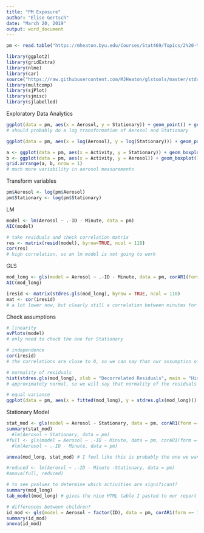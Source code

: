 ```yaml
---
title: "PM Exposure"
author: "Elise Gertsch"
date: "March 20, 2019"
output: word_document
---
```


```r
pm <- read.table("https://mheaton.byu.edu/Courses/Stat469/Topics/2%20-%20TemporalCorrelation/3%20-%20Project/Data/BreathingZonePM.txt", header = TRUE)

library(ggplot2)
library(gridExtra)
library(nlme)
library(car)
source("https://raw.githubusercontent.com/MJHeaton/glstools/master/stdres.gls.R")
library(multcomp)
library(sjPlot)
library(sjmisc)
library(sjlabelled)
```

Exploratory Data Analytics
```r
ggplot(data = pm, aes(x = Aerosol, y = Stationary)) + geom_point() + geom_abline(slope = 1, intercept = 0, col = "red")
# should probably do a log transformation of Aerosol and Stationary

ggplot(data = pm, aes(x = log(Aerosol), y = log(Stationary))) + geom_point() + geom_abline(slope = 1, intercept = 0, col = "red")

a <- ggplot(data = pm, aes(x = Activity, y = Stationary)) + geom_boxplot() + coord_flip()
b <- ggplot(data = pm, aes(x = Activity, y = Aerosol)) + geom_boxplot() + coord_flip()
grid.arrange(a, b, nrow = 1)
# much more variability in aerosol measurements
```

Transform variables
```r
pm$Aerosol <- log(pm$Aerosol)
pm$Stationary <- log(pm$Stationary)

```

LM
```r
model <- lm(Aerosol ~ .-ID - Minute, data = pm)
AIC(model)

# take residuals and check correlation matrix
res <- matrix(resid(model), byrow=TRUE, ncol = 118)
cor(res)
# high correlation, so an lm model is not going to work
```

GLS
```r
mod_long <- gls(model = Aerosol ~ .-ID - Minute, data = pm, corAR1(form =~ 1 | ID), method = "ML")
AIC(mod_long)

iresid <- matrix(stdres.gls(mod_long), byrow = TRUE, ncol = 118)
mat <- cor(iresid)
# a lot lower now, but clearly still a correlation between minutes for the same patient

```

Check assumptions
```r
# linearity
avPlots(model)
# only need to check the one for Stationary

# independence
cor(iresid)
# the correlations are close to 0, so we can say that our assumption of independence is met

# normality of residuals
hist(stdres.gls(mod_long), xlab = "Decorrelated Residuals", main = "Histogram of Decorrelated Residuals")
# approximately normal, so we will say that normality of the residuals is met

# equal variance
ggplot(data = pm, aes(x = fitted(mod_long), y = stdres.gls(mod_long))) + geom_point() + geom_hline(yintercept = 0, col = "red") + xlab("Fitted Values") + ylab("Residuals") + ggtitle("Fitted Values v. Residuals")
```

Stationary Model
```r
stat_mod <- gls(model = Aerosol ~ Stationary, data = pm, corAR1(form =~ 1 | ID), method = "ML")
summary(stat_mod)
  #lm(Aerosol ~ Stationary, data = pm)
#full <- gls(model = Aerosol ~ .-ID - Minute, data = pm, corAR1(form =~ 1 | ID), method = "ML")
  #lm(Aerosol ~ .-ID - Minute, data = pm)

anova(mod_long, stat_mod) # I feel like this is probably the one we want 

#reduced <- lm(Aerosol ~ .-ID - Minute -Stationary, data = pm)
#anova(full, reduced)

# to see pvalues to determine which activities are significant? 
summary(mod_long)
tab_model(mod_long) # gives the nice HTML table I pasted to our report

# differences between children?
id_mod <- gls(model = Aerosol ~ factor(ID), data = pm, corAR1(form =~ 1 | ID), method = "ML")
summary(id_mod)
anova(id_mod)

```
